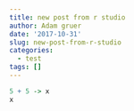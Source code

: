 ```yaml
---
title: new post from r studio
author: Adam gruer
date: '2017-10-31'
slug: new-post-from-r-studio
categories:
  - test
tags: []
---
```

```r
5 + 5 -> x
x
```

